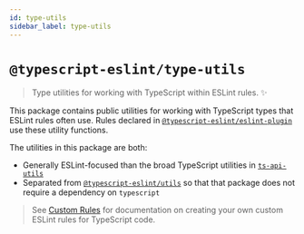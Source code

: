 ```yaml
---
id: type-utils
sidebar_label: type-utils
---
```


# `@typescript-eslint/type-utils`

<PackageLink packageName="type-utils" scope="@typescript-eslint" />

> Type utilities for working with TypeScript within ESLint rules. ✨

This package contains public utilities for working with TypeScript types that ESLint rules often use.
Rules declared in [`@typescript-eslint/eslint-plugin`](./ESLint_Plugin.mdx) use these utility functions.

The utilities in this package are both:

- Generally ESLint-focused than the broad TypeScript utilities in [`ts-api-utils`](https://npmjs.com/package/ts-api-utils)
- Separated from [`@typescript-eslint/utils`](./Utils.mdx) so that that package does not require a dependency on `typescript`

> See [Custom Rules](../developers/Custom_Rules.mdx) for documentation on creating your own custom ESLint rules for TypeScript code.
